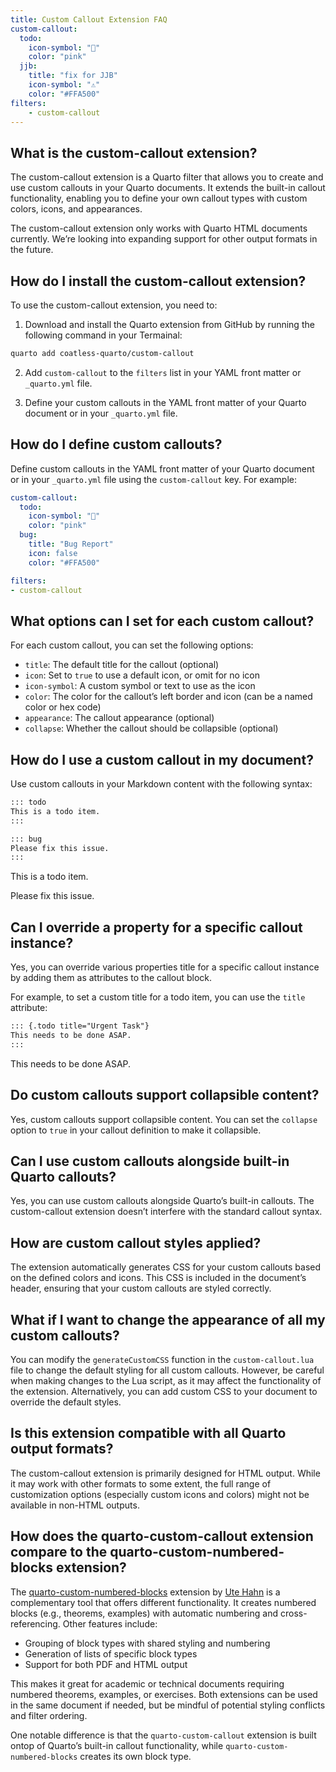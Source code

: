 ```yaml
---
title: Custom Callout Extension FAQ
custom-callout:
  todo:
    icon-symbol: "📝"
    color: "pink"
  jjb:
    title: "fix for JJB"
    icon-symbol: "⚠️"
    color: "#FFA500"
filters:
    - custom-callout
---
```


## What is the custom-callout extension?

The custom-callout extension is a Quarto filter that allows you to create and use custom callouts in your Quarto documents.
It extends the built-in callout functionality, enabling you to define your own callout types with custom colors, icons, and appearances.

:::{.callout-important}
The custom-callout extension only works with Quarto HTML documents currently. We're looking into expanding support for other output formats in the future.
:::

## How do I install the custom-callout extension?

To use the custom-callout extension, you need to:

1. Download and install the Quarto extension from GitHub by running the following command in your Termainal:

```bash
quarto add coatless-quarto/custom-callout
```

2. Add `custom-callout` to the `filters` list in your YAML front matter or `_quarto.yml` file.

3. Define your custom callouts in the YAML front matter of your Quarto document or in your `_quarto.yml` file.



## How do I define custom callouts?

Define custom callouts in the YAML front matter of your Quarto document or in your `_quarto.yml` file using the `custom-callout` key. For example:

```yaml
custom-callout:
  todo:
    icon-symbol: "📝"
    color: "pink"
  bug:
    title: "Bug Report"
    icon: false
    color: "#FFA500"

filters:
- custom-callout
```


## What options can I set for each custom callout?

For each custom callout, you can set the following options:

- `title`: The default title for the callout (optional)
- `icon`: Set to `true` to use a default icon, or omit for no icon
- `icon-symbol`: A custom symbol or text to use as the icon
- `color`: The color for the callout's left border and icon (can be a named color or hex code)
- `appearance`: The callout appearance (optional)
- `collapse`: Whether the callout should be collapsible (optional)

## How do I use a custom callout in my document?

Use custom callouts in your Markdown content with the following syntax:

```markdown
::: todo
This is a todo item.
:::

::: bug
Please fix this issue.
:::
```

::: todo
This is a todo item.
:::

::: bug
Please fix this issue.
:::

## Can I override a property for a specific callout instance?

Yes, you can override various properties title for a specific callout instance by adding them as attributes to the callout block. 

For example, to set a custom title for a todo item, you can use the `title` attribute:

```markdown
::: {.todo title="Urgent Task"}
This needs to be done ASAP.
:::
```

::: {.todo title="Urgent Task"}
This needs to be done ASAP.
:::

## Do custom callouts support collapsible content?

Yes, custom callouts support collapsible content. You can set the `collapse` option to `true` in your callout definition to make it collapsible.

## Can I use custom callouts alongside built-in Quarto callouts?

Yes, you can use custom callouts alongside Quarto's built-in callouts. The custom-callout extension doesn't interfere with the standard callout syntax.

## How are custom callout styles applied?

The extension automatically generates CSS for your custom callouts based on the defined colors and icons. 
This CSS is included in the document's header, ensuring that your custom callouts are styled correctly.

## What if I want to change the appearance of all my custom callouts?

You can modify the `generateCustomCSS` function in the `custom-callout.lua` file to change the default styling for all custom callouts.
However, be careful when making changes to the Lua script, as it may affect the functionality of the extension.
Alternatively, you can add custom CSS to your document to override the default styles.

## Is this extension compatible with all Quarto output formats?

The custom-callout extension is primarily designed for HTML output. While it may work with other formats to some extent, 
the full range of customization options (especially custom icons and colors) might not be available in non-HTML outputs.


## How does the quarto-custom-callout extension compare to the quarto-custom-numbered-blocks extension?

The [quarto-custom-numbered-blocks](https://github.com/ute/custom-numbered-blocks) extension by [Ute Hahn](https://github.com/ute) is a complementary tool that offers different functionality. It creates numbered blocks (e.g., theorems, examples) with automatic numbering and cross-referencing. Other features include: 

- Grouping of block types with shared styling and numbering
- Generation of lists of specific block types
- Support for both PDF and HTML output

This makes it great for academic or technical documents requiring numbered theorems, examples, or exercises. Both extensions can be used in the same document if needed, but be mindful of potential styling conflicts and filter ordering.

One notable difference is that the `quarto-custom-callout` extension is built ontop of Quarto's built-in callout functionality, while `quarto-custom-numbered-blocks` creates its own block type.
